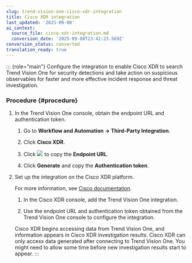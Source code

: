 ```yaml
---
slug: trend-vision-one-cisco-xdr-integration
title: Cisco XDR integration
last_updated: '2025-09-08'
ai_context:
  source_file: cisco-xdr-integration.md
  conversion_date: '2025-09-08T23:42:23.569Z'
conversion_status: converted
translation_ready: true
---
```


::: {role="main"}
Configure the integration to enable Cisco XDR to search Trend Vision One for security detections and take action on suspicious observables for faster and more effective incident response and threat investigation.

### Procedure {#procedure}

1.  In the Trend Vision One console, obtain the endpoint URL and authentication token.

    1.  Go to **Workflow and Automation → Third-Party Integration**.

    2.  Click **Cisco XDR**.

    3.  Click ![](/images/dddna_summary_detection_copy=GUID-4DE35BE5-57A5-4919-BF9C-5EC95F9CA8FD=1=en-us=Low.webp) to copy the **Endpoint URL**.

    4.  Click **Generate** and copy the **Authentication token**.

2.  Set up the integration on the Cisco XDR platform.

    For more information, see [Cisco documentation](https://docs.xdr.security.cisco.com/Content/Administration/cisco-third-party-integrations-and-capabilities.htm).

    1.  In the Cisco XDR console, add the Trend Vision One integration.

    2.  Use the endpoint URL and authentication token obtained from the Trend Vision One console to configure the integration.

    Cisco XDR begins accessing data from Trend Vision One, and information appears in Cisco XDR investigation results. Cisco XDR can only access data generated after connecting to Trend Vision One. You might need to allow some time before new investigation results start to appear.
:::
